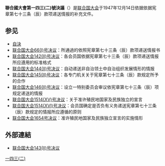 {{expand|time=2014-02-08T03:03:55+00:00}}
'''聯合國大會第一四三(二)號決議'''（{{lang|en|'''United Nations General Assembly Resolution 143 (II)'''}}）是[[联合国大会|联合国大会]]于1947年12月14日依据依据宪章第七十三条（辰）款项递送情报的补充文件。

==参见==
* [[自決|自決]]
* [[联合国大会66号决议|联合国大会66(I)号决议]]：所通過的依照宪章第七十三条（辰）款项递送情报书
* [[联合国大会142(II)号决议|联合国大会142(II)号决议]]：各会员国依据宪章第七十三条（辰）款项递送情报所应遵用的标准格式
* [[联合国大会144(II)号决议|联合国大会144(II)号决议]]：自动递送非自治领土中自治组织发展情形的情报
* [[联合国大会145(II)号决议|联合国大会145(II)号决议]]：各专门机关关于宪章第七十三条（辰）款规定所予的合作
* [[联合国大会146(II)号决议|联合国大会146(II)号决议]]：设立一特别委员会审议依宪章第七十三条（辰）项规定递送的情报
* [[联合国大会1514号决议|联合国大会1514(XV)号决议]]：关于准许殖民地国家及民族独立的宣言
* [[联合国大会1541号决议|联合国大会1514(XVI)号决议]]：会员国确定是否负有义务递送宪章第七十三条（辰）款规定的情报所应遵循的原则
* [[联合国大会1654号决议|联合国大会1654号决议]]：准许殖民地国家及民族独立宣言的实施情形

==外部連結==
* [http://www.un.org/zh/documents/view_doc.asp?symbol=A/RES/143(II) 联合国大会143(II)号决议]

{{wikisource|联合国托管和非自治领土|联合国托管和非自治领土 (1945年 - 2002年)}}
{{UN-stub}}

[[Category:聯合國大會決議|一四三(二)]]